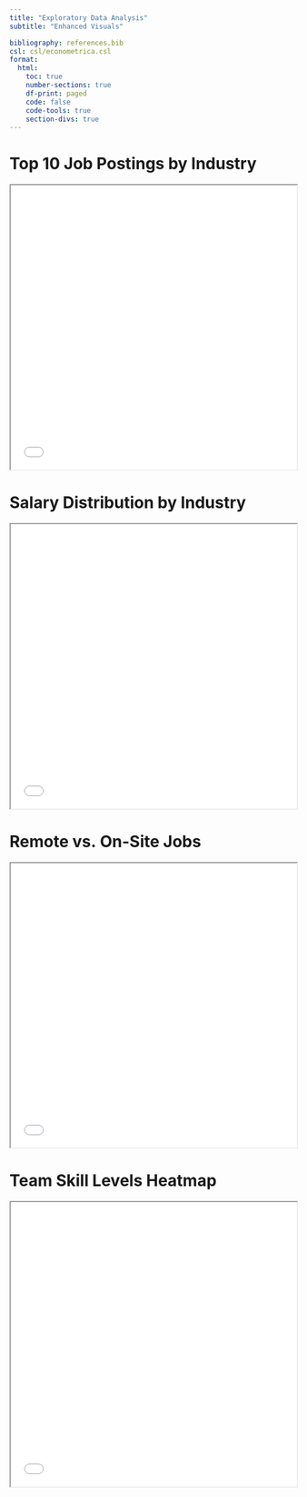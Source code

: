 ```yaml
---
title: "Exploratory Data Analysis"
subtitle: "Enhanced Visuals"

bibliography: references.bib
csl: csl/econometrica.csl
format: 
  html:
    toc: true
    number-sections: true
    df-print: paged
    code: false
    code-tools: true
    section-divs: true
---
```

# Top 10 Job Postings by Industry
<iframe src="figures/industry_plot.html" width="100%" height="500"></iframe>

# Salary Distribution by Industry
<iframe src="figures/salary_distribution_by_industry.html" width="100%" height="500"></iframe>

# Remote vs. On-Site Jobs
<iframe src="figures/remote_vs_onsite_jobs.html" width="100%" height="500"></iframe>

# Team Skill Levels Heatmap
<iframe src="figures/team_skill_levels_heatmap.html" width="100%" height="500"></iframe>
